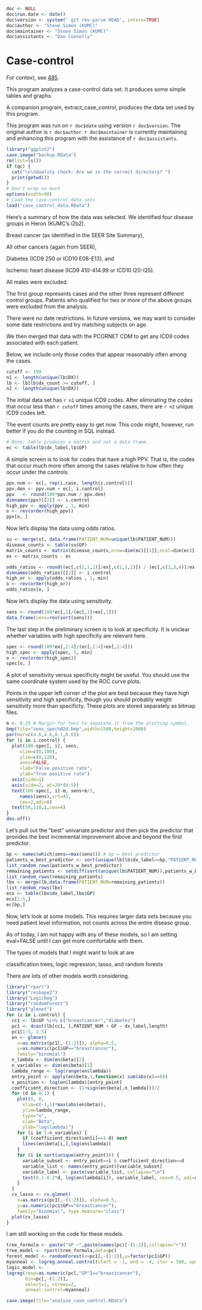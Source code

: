 ```r
doc <- NULL
doc$run.date <- date()
doc$version <- system(' git rev-parse HEAD', intern=TRUE)
doc$author <- "Steve Simon (KUMC)"
doc$maintainer <- "Steve Simon (KUMC)"
doc$assistants <- "Dan Connolly"
```


Case-control
============
For context, see [485].

[485]: https://informatics.gpcnetwork.org/trac/Project/ticket/485
[bc_qa]: https://bitbucket.org/gpcnetwork/bc_qa

This program analyzes a case-control data set. It produces some simple
tables and graphs.

A companion program, extract_case_control, produces the data set
used by this program.

This program was run on `r doc$date` using version `r doc$version`.
The original author is `r doc$author`. `r doc$maintainer`
is currently maintaining and enhancing this program
with the assistance of `r doc$assistants`.


```r
library("ggplot2")
save.image("backup.RData")
rm(list=ls())
if (qc) {
  cat("\n\nQuality check: Are we in the correct directory? ")
  print(getwd())
}
# Don't wrap so much
options(width=90)
# Load the case-control data sets
load("case_control_data.RData")
```

Here's a summary of how the data was selected. We
identified four disease groups in Heron (KUMC's i2b2).

Breast cancer (as identified in the SEER Site Summary),

All other cancers (again from SEER),

Diabetes (ICD9 250 or ICD10 E08-E13), and

Ischemic heart disease (ICD9 410-414.99 or ICD10 I20-I25).

All males were excluded.

The first group represents cases and the other three
represent different control groups. Patients who qualified
for two or more of the above groups were excluded from the
analysis.

There were no date restrictions. In future versions, we may want
to consider some date restrictions and try matching subjects on
age.

We then merged that data with the PCORNET CDM to get 
any ICD9 codes associated with each patient.

Below, we include only those codes that appear reasonably often
among the cases.

```r
cutoff <- 100
n1 <- length(unique(lb$DX))
lb <- lb[lb$dx_count >= cutoff, ]
n2 <- length(unique(lb$DX))
```

The initial data set has `r n1` unique ICD9 codes. After eliminating
the codes that occur less than `r cutoff` times among the cases,
there are `r n2` unique ICD9 codes left.

The event counts are pretty easy to get now. This code
might, however, run better if you do the counting in
SQL instead.

```r
# Note: table produces a matrix and not a data frame.
ec <- table(lb$dx_label,lb$GP)
```

A simple screen is to look for codes that have a high PPV. That is,
the codes that occur much more often among the cases relative to how
often they occur under the controls.

```r
ppv.num <- ec[, rep(i.case, length(i.control))]
ppv.den <- ppv.num + ec[, i.control]
ppv   <- round(100*ppv.num / ppv.den)
dimnames(ppv)[[2]] <- i.control 
high_ppv <- apply(ppv , 1, min)
o <- rev(order(high_ppv))
ppv[o, ]
```

Now let's display the data using odds ratios.

```r
su <- merge(st, data.frame(PATIENT_NUM=unique(lb$PATIENT_NUM)))
disease_counts <- table(su$GP)
matrix_counts <- matrix(disease_counts,nrow=dim(ec)[[1]],ncol=dim(ec)[[2]],byrow=TRUE)
ex <- matrix_counts - ec

odds_ratios <- round((ec[,c(1,1,1)]/ex[,c(1,1,1)]) / (ec[,c(2,3,4)]/ex[,c(2,3,4)]),1)
dimnames(odds_ratios)[[2]] <- i.control 
high_or <- apply(odds_ratios , 1, min)
o <- rev(order(high_or))
odds_ratios[o, ]
```

Now let's display the data using sensitivity.

```r
sens <- round(100*ec[,1]/(ec[,1]+ex[,1]))
data.frame(sens=rev(sort(sens)))
```

The last step in the preliminary screen is to look at specificity.
It is unclear whether variables with high specificity are
relevant here.

```r
spec <- round(100*ex[,2:4]/(ec[,2:4]+ex[,2:4]))
high_spec <- apply(spec, 1, min)
o <- rev(order(high_spec))
spec[o, ]
```

A plot of sensitivity versus specificity might be useful. You should
use the same coordinate system used by the ROC curve plots.

Points in the upper left corner of the plot are best because they have
high sensitivity and high specificity, though you should probably weight
sensitivity more than specificty. These plots are stored separately as
bitmap files.

```r
m <- 0.25 # Margin for text to separate it from the plotting symbol.
bmp(file="sens_spec%02d.bmp",width=1500,height=2000)
par(mar=c(4.6,4.6,0.1,0.6))
for (i in i.control) {
  plot(100-spec[, i], sens,
     xlim=c(0,100),
     ylim=c(0,120),
     axes=FALSE,
     xlab="False positive rate",
     ylab="True positive rate")
  axis(side=1)
  axis(side=2, at=20*(0:5))
  text(100-spec[, i]-m, sens+m/2,
     names(sens),srt=45,
     cex=2,adj=0)
  text(50,110,i,cex=4)
}
dev.off()
```

Let's pull out the "best" univariate predictor and then pick
the predictor that provides the best incremental improvement
above and beyond the first predictor.

```r
bp <- names(which(sens==max(sens))) # bp = best predictor
patients_w_best_predictor <- sort(unique(lb[lb$dx_label==bp,"PATIENT_NUM"]))
list_random_rows(patients_w_best_predictor)
remaining_patients <- setdiff(sort(unique(lb$PATIENT_NUM)),patients_w_best_predictor)
list_random_rows(remaining_patients)
lbx <- merge(lb,data.frame(PATIENT_NUM=remaining_patients))
list_random_rows(lbx)
ecx <- table(lbx$dx_label,lbx$GP)
ecx[1:5,]
ec[bp,]
```

Now, let's look at some models. This requires larger data sets
because you need patient level information, not counts across
the entire disease group.

As of today, I am not happy with any of these models, so I am
setting eval=FALSE until I can get more comfortable with them.

The types of models that I might want to look at are

classification trees,
logic regression,
lasso, and 
random forests

There are lots of other models worth considering.

```r
library("rpart")
library("reshape2")
library("LogicReg")
library("randomForest")
library("glmnet")
for (i in i.control) {
  cc1 <- lb$GP %in% c("breastcancer","diabetes")
  pc1 <- dcast(lb[cc1, ],PATIENT_NUM + GP ~ dx_label,length)
  pc1[1:5, 1:5]
  en <- glmnet(
    x=as.matrix(pc1[,-(1:2)]), alpha=0.5, 
    y=as.numeric(pc1$GP=="breastcancer"),
    family="binomial")
  n_lambda <- dim(en$beta)[2]
  n_variables <- dim(en$beta)[1]
  lambda_range <- log(range(en$lambda))
  entry_point <- apply(en$beta,1,function(x) sum(abs(x)==0))
  x_position <- log(en$lambda)[entry_point]
  coefficient_direction <- (1+sign(en$beta[,n_lambda]))/2
  for (d in 0:1) {
    plot(0, 0,
      xlim=c(-1,1)*max(abs(en$beta)), 
      ylim=lambda_range,
      type="n",
      xlab="Beta",
      ylab="log(lambda)")
    for (i in 1:n_variables) {
      if (coefficient_direction[i]==1-d) next
      lines(en$beta[i,],log(en$lambda))
    }
    for (i in sort(unique(entry_point))) {
      variable_subset <- entry_point==i & coefficient_direction==d
      variable_list <- names(entry_point)[variable_subset]
      variable_label <- paste(variable_list, collapse="\n")
      text(0.1-0.2*d, log(en$lambda[i]), variable_label, cex=0.5, adj=d)
    }
  }
  cv_lasso <- cv.glmnet(
    x=as.matrix(pc1[,-(1:2)]), alpha=0.5, 
    y=as.numeric(pc1$GP=="breastcancer"),
    family="binomial", type.measure="class")
  plot(cv_lasso)
}
```

I am still working on the code for these models.

```r
tree_formula <- paste("GP ~",paste(names(pc)[-(1:2)],collapse="+"))
tree_model <- rpart(tree_formula,data=pc)
forest_model <- randomForest(x=pc1[,-(1:2)],y=factor(pc1$GP))
myanneal <- logreg.anneal.control(start = -1, end = -4, iter = 500, update = 100)
logic_model <-
logreg(resp=as.numeric(pc[,"GP"]=="breastcancer"),
       bin=pc[,-(1:2)],
       select=1, ntrees=2,
       anneal.control=myanneal)
```

```r
save.image(file="analyze_case_control.RData")
```
